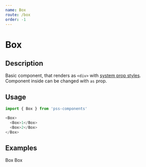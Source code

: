 ```yaml
---
name: Box
route: /box
order: -1
---
```



# Box

## Description

Basic component, that renders as `<div>` with [system prop styles](https://github.com/exah/pss/blob/master/docs/api.md#system). Component inside can be changed with `as` prop.


## Usage

```js
import { Box } from 'pss-components'
```

```js
<Box>
  <Box>1</Box>
  <Box>2</Box>
</Box>
```


## Examples

<Playground>
  <Box bg='gray.0'>
    Box
  </Box>
</Playground>

<Playground>
  <Box bg='gray.0' ratio={16 / 9}>
    Box
  </Box>
</Playground>
